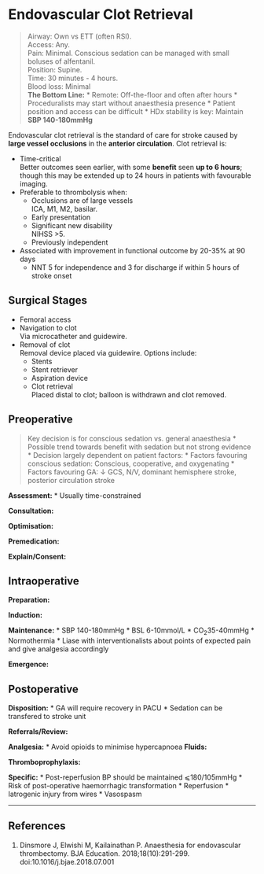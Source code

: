 # Endovascular Clot Retrieval


>Airway: Own vs ETT (often RSI). <br>
>Access: Any. <br>
>Pain: Minimal. Conscious sedation can be managed with small boluses of alfentanil. <br>
>Position: Supine. <br>
>Time: 30 minutes - 4 hours. <br>
>Blood loss: Minimal<br>
>**The Bottom Line:**
>* Remote: Off-the-floor and often after hours
>* Proceduralists may start without anaesthesia presence
>* Patient position and access can be difficult
>* HDx stability is key: Maintain **SBP 140-180mmHg**


Endovascular clot retrieval is the standard of care for stroke caused by **large vessel occlusions** in the **anterior circulation**. Clot retrieval is:

* Time-critical\
Better outcomes seen earlier, with some **benefit** seen **up to 6 hours**; though this may be extended up to 24 hours in patients with favourable imaging.
* Preferable to thrombolysis when:
	* Occlusions are of large vessels\
	ICA, M1, M2, basilar.
	* Early presentation
	* Significant new disability\
	NIHSS >5.
	* Previously independent
* Associated with improvement in functional outcome by 20-35% at 90 days
	* NNT 5 for independence and 3 for discharge if within 5 hours of stroke onset

## Surgical Stages

* Femoral access
* Navigation to clot\
Via microcatheter and guidewire.
* Removal of clot\
Removal device placed via guidewire. Options include:
	* Stents
	* Stent retriever
	* Aspiration device
	* Clot retrieval\
	Placed distal to clot; balloon is withdrawn and clot removed.

## Preoperative

> Key decision is for conscious sedation vs. general anaesthesia
>* Possible trend towards benefit with sedation but not strong evidence
>* Decision largely dependent on patient factors:
>	* Factors favouring conscious sedation: Conscious, cooperative, and oxygenating
>	* Factors favouring GA: ↓ GCS, N/V, dominant hemisphere stroke, posterior circulation stroke


**Assessment:**
* Usually time-constrained


**Consultation:**


**Optimisation:**


**Premedication:**


**Explain/Consent:**

## Intraoperative

**Preparation:**


**Induction:**


**Maintenance:**
* SBP 140-180mmHg
* BSL 6-10mmol/L
* CO~2~35-40mmHg
* Normothermia
* Liase with interventionalists about points of expected pain and give analgesia accordingly


**Emergence:**

## Postoperative

**Disposition:**
* GA will require recovery in PACU
* Sedation can be transfered to stroke unit

**Referrals/Review:**


**Analgesia:**
* Avoid opioids to minimise hypercapnoea
**Fluids:**


**Thromboprophylaxis:**


**Specific:**
* Post-reperfusion BP should be maintained ⩽180/105mmHg
* Risk of post-operative haemorrhagic transformation
	* Reperfusion
	* Iatrogenic injury from wires
* Vasospasm

---

## References

1. Dinsmore J, Elwishi M, Kailainathan P. Anaesthesia for endovascular thrombectomy. BJA Education. 2018;18(10):291-299. doi:10.1016/j.bjae.2018.07.001